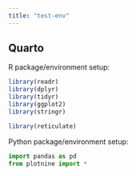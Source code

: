 ```yaml
---
title: "test-env"
---
```


## Quarto

R package/environment setup: 
```r
library(readr)
library(dplyr)
library(tidyr)
library(ggplot2)
library(stringr)
```

```r
library(reticulate)
```

Python package/environment setup:
```python
import pandas as pd
from plotnine import *
```
